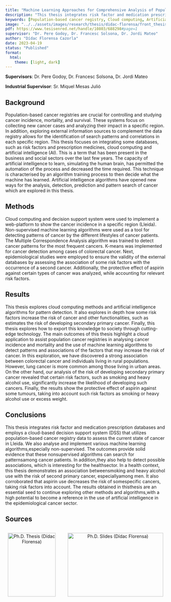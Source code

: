 ```yaml
---
title: "Machine Learning Approaches for Comprehensive Analysis of Population Cancer Registry Data"
description: "This thesis integrates risk factor and medication prescription databases and employs a cloud-based decision support system (DSS) that utilizes population-based cancer registry data to assess the current state of cancer in Lleida."
keywords: [Population-based cancer registry, Cloud computing, Artificial intelligence, Registro poblacional de cáncer, Computación a la nube, Inteligencia artificial, Population-based cancer registry, Cloud computing, Artificial intelligence]
image: "../../assets/images/research/thesis/didac-florensa/front_thesis.jpg"
pdf: https://www.tesisenred.net/handle/10803/688298#page=1
supervisor: "Dr. Pere Godoy, Dr. Francesc Solsona, Dr. Jordi Mateo"
author: "Dídac Florensa Cazorla"
date: 2023-04-19
status: "Published"
format: 
  html:
    theme: [light, dark]
---
```


**Supervisors**: Dr. Pere Godoy, Dr. Francesc Solsona, Dr. Jordi Mateo

**Industrial Supervisor**: Sr. Miquel Mesas Julió

## Background

Population-based cancer registries are crucial for controlling and studying cancer incidence, mortality, and survival. These systems focus on collecting new cancer cases and analyzing their impact in a specific region. In addition, exploring external information sources to complement the data registry allows for the identification of search patterns and correlations in each specific region. This thesis focuses on integrating some databases, such as risk factors and prescription medicines, cloud computing and artificial intelligence (AI). This is a term that has been present in the business and social sectors over the last few years. The capacity of artificial intelligence to learn, simulating the human brain, has permitted the automation of the process and decreased the time required. This technique is characterised by an algorithm training process to then decide what the machine has learned. Artificial intelligence algorithms have opened new ways for the analysis, detection, prediction and pattern search of cancer which are explored in this thesis.

## Methods

Cloud computing and decision support system were used to implement a web-platform to show the cancer incidence in a specific region (Lleida). Non-supervised machine learning algorithms were used as a tool for detecting patterns of cancer by the different lifestyles of cancer patients. The Multiple Correspondence Analysis algorithm was trained to detect cancer patterns for the most frequent cancers. K-means was implemented for cancer detection among cases of colorectal cancer. Next, epidemiological studies were employed to ensure the validity of the external databases by assessing the association of some risk factors with the occurrence of a second cancer. Additionally, the protective effect of aspirin against certain types of cancer was analyzed, while accounting for relevant risk factors.

## Results

This thesis explores cloud computing methods and artificial intelligence algorithms for pattern detection. It also explores in depth how some risk factors increase the risk of cancer and other functionalities, such as estimates the risk of developing secondary primary cancer. Finally, this thesis explores how to export this knowledge to society through cutting-edge technology. The main outcomes of this thesis highlight a cloud application to assist population cancer registries in analysing cancer incidence and mortality and the use of machine learning algorithms to detect patterns and associations of the factors that may increase the risk of cancer. In this exploration, we have discovered a strong association between colorectal cancer and individuals living in rural populations. However, lung cancer is more common among those living in urban areas. On the other hand, our analysis of the risk of developing secondary primary cancer revealed that certain risk factors, such as smoking and heavy alcohol use, significantly increase the likelihood of developing such cancers. Finally, the results show the protective effect of aspirin against some tumours, taking into account such risk factors as smoking or heavy alcohol use or excess weight.

## Conclusions
This thesis integrates risk factor and medication prescription databases and employs a cloud-based decision support system (DSS) that utilizes population-based cancer registry data to assess the current state of cancer in Lleida. We also analyse and implement various machine learning algorithms,especially non-supervised. The outcomes provide solid evidence that these nonsupervised algorithms can search for patternsamong cancer patients. In addition,they also help to detect possible associations, which is interesting for the healthsector. In a health context, this thesis demonstrates an association betweensmoking and heavy alcohol use with the risk of second primary cancer, especiallyamong men. It also corroborated that aspirin use decreases the risk of somespecific cancers, taking risk factors into account. The results obtained in thisthesis are an essential seed to continue exploring other methods and algorithms,with a high potential to become a reference in the use of artificial intelligence in the epidemiological cancer sector.

## Sources

::: {.center}
::: {.columns}
::: {.column style="text-align: center;"}
[![Ph.D. Thesis (Dídac Florensa)](../../assets/images/research/thesis/didac-florensa/front_thesis.jpg){width=150 height=200}](https://www.tesisenred.net/handle/10803/688298#page=1)

:::
::: {.column style="text-align: center;"}
[![Ph.D. Slides (Dídac Florensa)](../../assets/images/research/thesis/didac-florensa/front_slides.png){width=300 height=200}](/assets/images/research/thesis/didac-florensa/slides.pdf)

:::
:::
:::